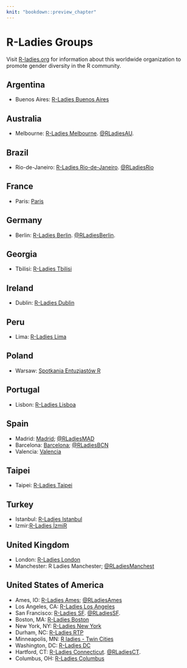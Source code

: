 ```yaml
---
knit: "bookdown::preview_chapter"
---
```


# R-Ladies Groups

Visit [R-ladies.org](https://rladies.org/) for information about this worldwide organization to promote
gender diversity in the R community.

## Argentina

  * Buenos Aires: [R-Ladies Buenos Aires](https://www.meetup.com/rladies-buenos-aires/)

## Australia

  * Melbourne: [R-Ladies Melbourne](https://www.meetup.com/R-Ladies-Melbourne/). [\@RLadiesAU](https://twitter.com/RLadiesAU).

## Brazil

 * Rio-de-Janeiro: [R-Ladies Rio-de-Janeiro](https://www.meetup.com/R-Ladies-Rio-de-Janeiro). [\@RLadiesRio](https://twitter.com/RLadiesRio)

## France

  * Paris: [Paris](https://www.meetup.com/rladies-paris/)
  
## Germany

  * Berlin: [R-Ladies Berlin](https://www.meetup.com/rladies-berlin/). [\@RLadiesBerlin](https://twitter.com/RLadiesBerlin).
  
## Georgia
 
  * Tbilisi: [R-Ladies Tbilisi](https://www.meetup.com/R-Ladies-Tbilisi/)
  
## Ireland

  * Dublin: [R-Ladies Dublin](https://www.meetup.com/R-Ladies-Dublin/)
  
## Peru

  * Lima: [R-Ladies Lima](https://twitter.com/RLadiesLima)
  
## Poland

  * Warsaw: [Spotkania Entuzjastów R](https://www.meetup.com/Spotkania-Entuzjastow-R-Warsaw-R-Users-Group-Meetup/)

## Portugal

  * Lisbon: [R-Ladies Lisboa](https://www.meetup.com/R-Ladies-Lisboa/)
  
## Spain

  * Madrid: [Madrid](https://www.meetup.com/rladies-madrid); [@RLadiesMAD](https://twitter.com/RLadiesMAD)
  * Barcelona: [Barcelona](https://www.meetup.com/es-ES/rladies-barcelona/); [@RLadiesBCN](https://twitter.com/rladiesbcn)
  * Valencia: [Valencia](https://twitter.com/RLadiesValencia)

## Taipei

  * Taipei: [R-Ladies Taipei](https://www.meetup.com/R-Ladies-Taipei/)

## Turkey

  * Istanbul: [R-Ladies Istanbul](https://www.meetup.com/R-Ladies-Istanbul/)
  * Izmir:[R-Ladies İzmiR](https://www.meetup.com/R-Ladies-%C4%B0zmiR/)

## United Kingdom

  * London: [R-Ladies London](https://www.meetup.com/rladies-london/)
  * Manchester: R Ladies Manchester; [@RLadiesManchest](https://twitter.com/RLadiesManchest)

## United States of America

  * Ames, IO: [R-Ladies Ames](https://www.meetup.com/R-Ladies-Ames/events/235936204/); [@RLadiesAmes](https://twitter.com/RLadiesAmes)
  * Los Angeles, CA: [R-Ladies Los Angeles](https://www.meetup.com/rladies-la/)
  * San Francisco: [R-Ladies SF](https://www.meetup.com/rladies-san-francisco/). [\@RLadiesSF](https://twitter.com/RLadiesSF).
  * Boston, MA: [R-Ladies Boston](https://www.meetup.com/R-Ladies-Boston/)
  * New York, NY: [R-Ladies New York](https://www.meetup.com/rladies-newyork/)
  * Durham, NC: [R-Ladies RTP](https://www.meetup.com/R-Ladies-RTP/)
  * Minneapolis, MN: [R ladies - Twin Cities](https://www.meetup.com/RLadiesTC/)
  * Washington, DC: [R-Ladies DC](https://www.meetup.com/rladies-dc/)
  * Hartford, CT: [R-Ladies Connecticut](https://www.meetup.com/rladies-connecticut/). [\@RLadiesCT](https://twitter.com/RLadiesCT). 
  * Columbus, OH: [R-Ladies Columbus](https://www.meetup.com/RLadies-Columbus/)
